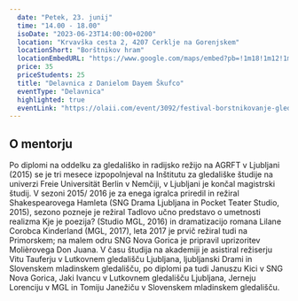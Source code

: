 ```yaml
---
  date: "Petek, 23. junij"
  time: "14.00 - 18.00"
  isoDate: "2023-06-23T14:00:00+0200"
  location: "Krvavška cesta 2, 4207 Cerklje na Gorenjskem"
  locationShort: "Borštnikov hram"
  locationEmbedURL: "https://www.google.com/maps/embed?pb=!1m18!1m12!1m3!1d2758.8252509390463!2d14.486259476917823!3d46.25370167109801!2m3!1f0!2f0!3f0!3m2!1i1024!2i768!4f13.1!3m3!1m2!1s0x477ab5ad9a992d43%3A0xf5c3786d575e014e!2sKulturni%20hram%20Cerklje%20na%20Gorenjskem!5e0!3m2!1sen!2ssi!4v1685547234928!5m2!1sen!2ssi"
  price: 35
  priceStudents: 25
  title: "Delavnica z Danielom Dayem Škufco"
  eventType: "Delavnica"
  highlighted: true
  eventLink: "https://olaii.com/event/3092/festival-borstnikovanje-gledaliske-delavnice?ref=KSMUMVX"
---
```


## O mentorju

Po diplomi na oddelku za gledališko in radijsko režijo na AGRFT v Ljubljani (2015) se je tri mesece izpopolnjeval na Inštitutu za gledališke študije na univerzi Freie Universität Berlin v Nemčiji, v Ljubljani je končal magistrski študij. V sezoni 2015/ 2016 je za enega igralca priredil in režiral Shakespearovega Hamleta (SNG Drama Ljubljana in Pocket Teater Studio, 2015), sezono pozneje je režiral Tadlovo učno predstavo o umetnosti realizma Kje je poezija? (Studio MGL, 2016) in dramatizacijo romana Lilane Corobca Kinderland (MGL, 2017), leta 2017 je prvič režiral tudi na Primorskem; na malem odru SNG Nova Gorica je pripravil uprizoritev Molièrovega Don Juana. V času študija na akademiji je asistiral režiserju Vitu Tauferju v Lutkovnem gledališču Ljubljana, ljubljanski Drami in Slovenskem mladinskem gledališču, po diplomi pa tudi Januszu Kici v SNG Nova Gorica, Jaki Ivancu v Lutkovnem gledališču Ljubljana, Jerneju Lorenciju v MGL in Tomiju Janežiču v Slovenskem mladinskem gledališču.
